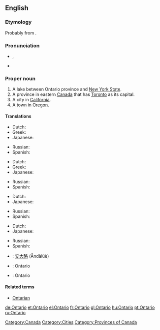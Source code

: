 ==English==
{{wikipedia}}

===Etymology===
Probably from {{etyl|wya}} {{term||ontari:io|great lake}}.

===Pronunciation===
* {{a|UK}} {{IPA|/ˌɒnˈtɑːɹ.i.əʊ/}}, {{SAMPA|/"Qn%tA:(r).i.@U/}}
* {{audio|en-ca-Ontario.ogg|Audio (CA)}}

===Proper noun===
{{en-proper noun}}

# A lake between Ontario province and [[New York State]].
# A province in eastern [[Canada]] that has [[Toronto]] as its capital.
# A city in [[California]].
# A town in [[Oregon]].

====Translations====
{{trans-top|Lake between Ontario province and New York State}}
* Dutch: {{t-|nl|Ontariomeer}}
* Greek: {{t-|el|Οντάριο|n|tr=Ontário|sc=Grek}}
* Japanese: {{t|ja|sc=Jpan|オンタリオ湖|tr=Ontario ko}}
{{trans-mid}}
* Russian: {{t|ru|Онтарио|tr=Ontário}}
* Spanish: {{t|es|Ontario|m}}
{{trans-bottom}}

{{trans-top|Province in eastern Canada}}
* Dutch: {{t-|nl|Ontario}}
* Greek: {{t-|el|Οντάριο|n|tr=Ontário|sc=Grek}}
* Japanese: {{t|ja|sc=Jpan|オンタリオ州|tr=Ontario shu}}
{{trans-mid}}
* Russian: {{t|ru|Онтарио|tr=Ontário}}
* Spanish: {{t|es|Ontario|m}}
{{trans-bottom}}

{{trans-top|City in California}}
* Dutch: {{t-|nl|Ontario}}
* Japanese: {{t|ja|sc=Jpan|オンタリオ|tr=Ontario}}
{{trans-mid}}
* Russian: {{t|ru|Онтарио|tr=Ontário}}
* Spanish: {{t|es|Ontario|m}}
{{trans-bottom}}

{{trans-top|Town in Oregon}}
* Dutch: {{t-|nl|Ontario}}
* Japanese: {{t|ja|sc=Jpan|オンタリオ|tr=Ontario}}
{{trans-mid}}
* Russian: {{t|ru|Онтарио|tr=Ontário}}
* Spanish: {{t|es|Ontario|m}}
{{trans-bottom}}

{{checktrans-top}}
* {{ttbc|Chinese}}: [[安大略]] (Āndàlüè)
* {{ttbc|French}}: Ontario
{{trans-mid}}
* {{ttbc|Swedish}}: Ontario
{{trans-bottom}}

====Related terms====
* [[Ontarian]]

[[Category:Canada]]
[[Category:Cities]]
[[Category:Provinces of Canada]]

[[de:Ontario]]
[[et:Ontario]]
[[el:Ontario]]
[[fr:Ontario]]
[[gl:Ontario]]
[[hu:Ontario]]
[[pt:Ontario]]
[[ru:Ontario]]